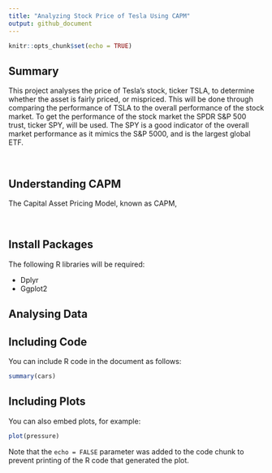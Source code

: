 ```yaml
---
title: "Analyzing Stock Price of Tesla Using CAPM"
output: github_document
---
```


```r
knitr::opts_chunk$set(echo = TRUE)
```

## Summary

This project analyses the price of Tesla's stock, ticker TSLA, to determine whether the asset is fairly priced, or mispriced. This will be done through comparing the performance of TSLA to the overall performance of the stock market. To get the performance of the stock market the SPDR S&P 500 trust, ticker SPY, will be used. The SPY is a good indicator of the overall market performance as it mimics the S&P 5000, and is the largest global ETF. 

<br>

## Understanding CAPM

The Capital Asset Pricing Model, known as CAPM, 

<br>

## Install Packages

The following R libraries will be required:
<br>
<ul>
<li>Dplyr</li>
<li>Ggplot2</li>
</ul>

## Analysing Data


## Including Code

You can include R code in the document as follows:

```r
summary(cars)
```

## Including Plots

You can also embed plots, for example:

```r
plot(pressure)
```

Note that the `echo = FALSE` parameter was added to the code chunk to prevent printing of the R code that generated the plot.
